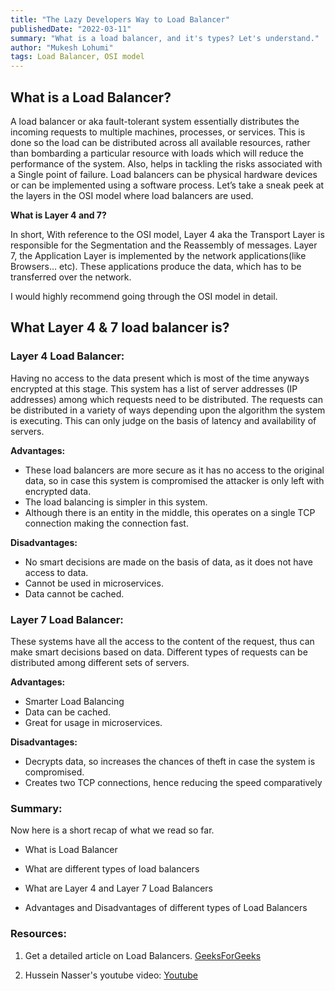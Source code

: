 ```yaml
---
title: "The Lazy Developers Way to Load Balancer"
publishedDate: "2022-03-11"
summary: "What is a load balancer, and it's types? Let's understand."
author: "Mukesh Lohumi"
tags: Load Balancer, OSI model
---
```


## What is a Load Balancer?

A load balancer or aka fault-tolerant system essentially distributes the incoming requests to multiple machines, processes, or services. This is done so the load can be distributed across all available resources, rather than bombarding a particular resource with loads which will reduce the performance of the system. Also, helps in tackling the risks associated with a Single point of failure.
Load balancers can be physical hardware devices or can be implemented using a software process.
Let’s take a sneak peek at the layers in the OSI model where load balancers are used.

**What is Layer 4 and 7?**

In short, With reference to the OSI model, Layer 4 aka the Transport Layer is responsible for the Segmentation and the Reassembly of messages.
Layer 7, the Application Layer is implemented by the network applications(like Browsers… etc). These applications produce the data, which has to be transferred over the network.

I would highly recommend going through the OSI model in detail.

## What Layer 4 & 7 load balancer is?

### Layer 4 Load Balancer:

Having no access to the data present which is most of the time anyways encrypted at this stage. This system has a list of server addresses (IP addresses) among which requests need to be distributed. The requests can be distributed in a variety of ways depending upon the algorithm the system is executing. This can only judge on the basis of latency and availability of servers.
	
**Advantages:**
- These load balancers are more secure as it has no access to the original data, so in case this system is compromised the attacker is only left with encrypted data.
- The load balancing is simpler in this system.
- Although there is an entity in the middle, this operates on a single TCP connection making the connection fast.
	
**Disadvantages:**
- No smart decisions are made on the basis of data, as it does not have access to data.
- Cannot be used in microservices.
- Data cannot be cached.


### Layer 7 Load Balancer:

These systems have all the access to the content of the request, thus can make smart decisions based on data. Different types of requests can be distributed among different sets of servers.

**Advantages:**
- Smarter Load Balancing
- Data can be cached.
- Great for usage in microservices.

**Disadvantages:**
- Decrypts data, so increases the chances of theft in case the system is compromised.
- Creates two TCP connections, hence reducing the speed comparatively


### Summary:

Now here is a short recap of what we read so far.

- What is Load Balancer

- What are different types of load balancers

- What are Layer 4 and Layer 7 Load Balancers

- Advantages and Disadvantages of different types of Load Balancers


### Resources:

1. Get a detailed article on Load Balancers. [GeeksForGeeks](https://www.geeksforgeeks.org/load-balancer-system-design-interview-question/?ref=gcse)

2. Hussein Nasser's youtube video: [Youtube](https://www.youtube.com/watch?v=aKMLgFVxZYk&list=PLQnljOFTspQWdgYcGXCTkjda8vd2jWJYt)
